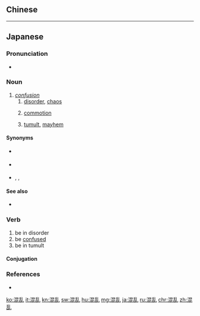 {{also|混亂}}
==Chinese==
{{zh-see|混亂}}

----

==Japanese==
{{ja-kanjitab|こん|らん|yomi=on}}

===Pronunciation===
* {{ja-pron|こんらん|acc=0|y=o|acc_ref=NHK}}

===Noun===
{{ja-noun|こんらん}}

# ''[[confusion]]''
## [[disorder]], [[chaos]]
##: {{ja-usex|'''混乱'''を招く虞がある|'''こんらん''' を まねく おそれ が ある|{{qualifier|sentence}} it will cause '''confusion''' / {{qualifier|adnominal clause}} which will cause '''confusion'''}}
## [[commotion]]
##: {{ja-usex|'''混乱'''に乗じて|'''こんらん''' に じょうじ て|(by) taking advantage of the '''commotion'''}}
## [[tumult]], [[mayhem]]
##: {{ja-usex|戦後の'''混乱'''|せんご の '''こんらん'''|post-war '''mayhem'''}}

====Synonyms====
* {{sense|chaos}} {{ja-l|混迷|こんめい}}
* {{sense|commotion}} {{ja-l|どさくさ}}
* {{sense|commotion; tumult}} {{ja-l|騒擾|そうじょう}}, {{ja-l|動乱|どうらん}}, {{ja-l|パニック}}

====See also====
* {{ja-l|乱雑|らんざつ|ranzatsu}}

===Verb===
{{ja-verb-suru|こんらん}}

# be in disorder
# be [[confused]]
# be in tumult

====Conjugation====
{{ja-suru|こんらん}}

===References===
<references />
* {{R:Shogakukan}}

[[ko:混乱]]
[[it:混乱]]
[[kn:混乱]]
[[sw:混乱]]
[[hu:混乱]]
[[mg:混乱]]
[[ja:混乱]]
[[ru:混乱]]
[[chr:混乱]]
[[zh:混乱]]